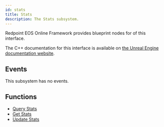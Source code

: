 ```yaml
---
id: stats
title: Stats
description: The Stats subsystem.
---
```



Redpoint EOS Online Framework provides blueprint nodes for <CoverageBadge coverage={100} /> of this interface.

The C++ documentation for this interface is available on [the Unreal Engine documentation website](https://dev.epicgames.com/documentation/en-us/unreal-engine/API/Plugins/OnlineSubsystem/Interfaces/IOnlineStats/).

## Events

This subsystem has no events.

## Functions

- [Query Stats](./function/querystats.mdx)
- [Get Stats](./function/getstats.mdx)
- [Update Stats](./function/updatestats.mdx)

